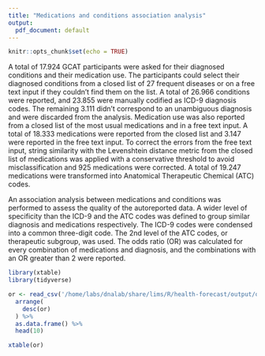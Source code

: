 ```yaml
---
title: "Medications and conditions association analysis"
output:
  pdf_document: default
---
```


```r
knitr::opts_chunk$set(echo = TRUE)
```

A total of 17.924 GCAT participants were asked for their diagnosed conditions and their medication use. The participants could select their diagnosed conditions from a closed list of 27 frequent diseases or on a free text input if they couldn’t find them on the list. A total of 26.966 conditions were reported, and 23.855 were manually codified as ICD-9 diagnosis codes. The remaining 3.111 didn’t correspond to an unambiguous diagnosis and were discarded from the analysis. Medication use was also reported from a closed list of the most usual medications and in a free text input. A total of 18.333 medications were reported from the closed list and 3.147 were reported in the free text input. To correct the errors from the free text input, string similarity with the Levenshtein distance metric from the closed list of medications was applied with a conservative threshold to avoid misclassification and 925 medications were corrected. A total of 19.247 medications were transformed into Anatomical Therapeutic Chemical (ATC) codes.

An association analysis between medications and conditions was performed to assess the quality of the autoreported data. A wider level of specificity than the ICD-9 and the ATC codes was defined to group similar diagnosis and medications respectively. The ICD-9 codes were condensed into a common three-digit code. The 2nd level of the ATC codes, or therapeutic subgroup, was used. The odds ratio (OR) was calculated for every combination of medications and diagnosis, and the combinations with an OR greater than 2 were reported.

```r

library(xtable)
library(tidyverse)

or <- read_csv('/home/labs/dnalab/share/lims/R/health-forecast/output/odds-ratio/or.csv') %>%
  arrange(
    desc(or)
  ) %>%
  as.data.frame() %>%
  head(10)

xtable(or)
```

